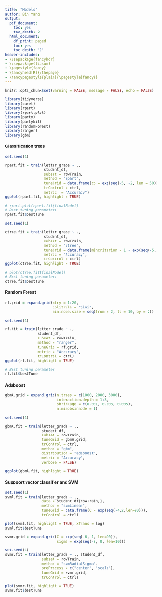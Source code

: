 ```yaml
---
title: "Models"
author: Bin Yang
output:
  pdf_document:
    toc: yes
    toc_depth: 2
  html_document:
    df_print: paged
    toc: yes
    toc_depth: '2'
header-includes:
- \usepackage{fancyhdr}
- \usepackage{lipsum}
- \pagestyle{fancy}
- \fancyhead[R]{\thepage}
- \fancypagestyle{plain}{\pagestyle{fancy}}
---
```


```r
knitr::opts_chunk$set(warning = FALSE, message = FALSE, echo = FALSE)

library(tidyverse)
library(caret)
library(rpart)
library(rpart.plot)
library(party)
library(partykit)
library(randomForest)
library(ranger)
library(gbm)
```

#### Classification trees   
```r
set.seed(1)  

rpart.fit = train(letter_grade ~ .,
                  student_df,
                  subset = rowTrain,
                  method = "rpart",
                  tuneGrid = data.frame(cp = exp(seq(-5, -2, len = 50))),
                  trControl = ctrl,
                  metric  = "Accuracy")
ggplot(rpart.fit, highlight = TRUE)

# rpart.plot(rpart.fit$finalModel)
# Best tuning parameter:  
rpart.fit$bestTune
```

```r
set.seed(1)  

ctree.fit = train(letter_grade ~ .,
                  student_df,
                  subset = rowTrain,
                  method = "ctree",
                  tuneGrid = data.frame(mincriterion = 1 - exp(seq(-5, -3, length =50))),
                  metric = "Accuracy",
                  trControl = ctrl) 
ggplot(ctree.fit, highlight = TRUE)

# plot(ctree.fit$finalModel)
# Best tuning parameter:  
ctree.fit$bestTune
```

#### Random Forest   
```r
rf.grid = expand.grid(mtry = 1:20,
                      splitrule = "gini",
                      min.node.size = seq(from = 2, to = 10, by = 2))  

set.seed(1)  

rf.fit = train(letter_grade ~ .,
               student_df,
               subset = rowTrain,
               method = "ranger", 
               tuneGrid = rf.grid,
               metric = "Accuracy",
               trControl = ctrl)
ggplot(rf.fit, highlight = TRUE)

# Best tuning parameter
rf.fit$bestTune
```

#### Adaboost   
```r
gbmA.grid = expand.grid(n.trees = c(1000, 2000, 3000),
                        interaction.depth = 1:3,
                        shrinkage = c(0.001, 0.003, 0.005),
                        n.minobsinnode = 1)

set.seed(1) 

gbmA.fit = train(letter_grade ~ .,
                 student_df,
                 subset = rowTrain,
                 tuneGrid = gbmA.grid,
                 trControl = ctrl,
                 method = "gbm",
                 distribution = "adaboost",
                 metric = "Accuracy",
                 verbose = FALSE)

ggplot(gbmA.fit, highlight = TRUE)
```


#### Suppport vector classifier and SVM   
```r
set.seed(1)  
svml.fit = train(letter_grade ~ .,
                 data = student_df[rowTrain,],
                 method = "svmLinear",
                 tuneGrid = data.frame(C = exp(seq(-4,2,len=20))),
                 trControl = ctrl)

plot(svml.fit, highlight = TRUE, xTrans = log)
svml.fit$bestTune
```

```r
svmr.grid = expand.grid(C = exp(seq(-6, 1, len=10)),
                        sigma = exp(seq(-8, 0, len=10)))

set.seed(1) 
svmr.fit = train(letter_grade ~ ., student_df,
                 subset = rowTrain, 
                 method = "svmRadialSigma",
                 preProcess = c("center", "scale"),
                 tuneGrid = svmr.grid,
                 trControl = ctrl)

plot(svmr.fit, highlight = TRUE) 
svmr.fit$bestTune
```   

